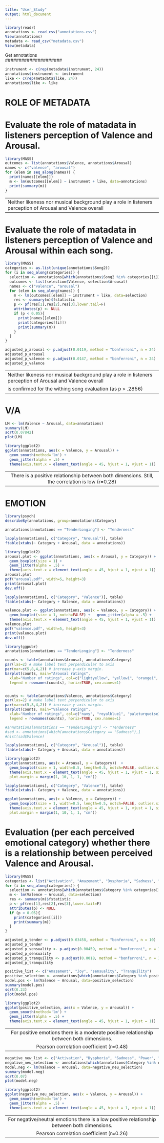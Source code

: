 ```yaml
---
title: "User_Study"
output: html_document
---
```



```r
library(readr)
annotations <- read_csv("annotations.csv")
View(annotations)
metadata <- read_csv("metadata.csv")
View(metadata)
```


#####################
   Get annotations  
#####################

```r
instrument <- c(rep(metadata$instrument, 24))
annotations$instrument <- instrument
like <- c(rep(metadata$like, 24))
annotations$like <- like
```



######################
#  ROLE OF METADATA  #
######################

# Evaluate the role of matadata in listeners perception of Valence and Arousal. 

```r
library(MASS)
outcomes <- list(annotations$Valence, annotations$Arousal)
names <- c("valence", "arousal")
for (elem in seq_along(names)) {
  print(names[[elem]])
  m <- lm(outcomes[[elem]] ~ instrument + like, data=annotations)
  print(summary(m))
}
```

----------------------------------------------------------------------------------------------------------
Neither likeness nor musical background play a role in listeners perception of Arousal and Valence overall
----------------------------------------------------------------------------------------------------------


# Evaluate the role of matadata in listeners perception of Valence and Arousal within each song.

```r
library(MASS)
categories <- as.list(unique(annotations$Song2))
for (i in seq_along(categories)) {
  selection <- annotations[which(annotations$Song2 %in% categories[[i]]),]
  outcomes <- list(selection$Valence, selection$Arousal)
  names <- c("valence", "arousal")
  for (elem in seq_along(names)) {
    m <- lm(outcomes[[elem]] ~ instrument + like, data=selection)
    res <- summary(m)$fstatistic
    p <- pf(res[1],res[2],res[3],lower.tail=F)
    attributes(p) <- NULL
    if (p < 0.05){
      print(names[[elem]])
      print(categories[[i]])
      print(summary(m))
    }
  }
}
```

```r
adjusted_p_arousal <- p.adjust(0.0119, method = "bonferroni", n = 24)
adjusted_p_arousal
adjusted_p_valence <- p.adjust(0.0147, method = "bonferroni", n = 24)
adjusted_p_valence
```


----------------------------------------------------------------------------------------------------------
Neither likeness nor musical background play a role in listeners perception of Arousal and Valence overall
                        is confirmed for the withing song evaluation (as p > .2856)
----------------------------------------------------------------------------------------------------------



#################
#      V/A      #
#################

```r
LM <- lm(Valence ~ Arousal, data=annotations)
summary(LM)
sqrt(0.07842)
plot(LM)

library(ggplot2)
ggplot(annotations, aes(x = Valence, y = Arousal)) +
  geom_smooth(method='lm') +
  geom_jitter(alpha = .5) +
  theme(axis.text.x = element_text(angle = 45, hjust = 1, vjust = 1))
```

----------------------------------------------------------------------------------------------------------
    There is a positive relationship between both dimensions. Still, the correlation is low (r=0.28)
----------------------------------------------------------------------------------------------------------




#################
#    EMOTION    #
#################

```r
library(psych)
describeBy(annotations, group=annotations$Category)
```


```r
annotations[annotations == "TenderLonging"] <- "Tenderness"

lapply(annotations[, c("Category", "Arousal")], table)
ftable(xtabs(~ Category + Arousal, data = annotations))

library(ggplot2)
arousal.plot <- ggplot(annotations, aes(x = Arousal, y = Category)) +
  geom_boxplot(size = 1) +
  geom_jitter(alpha = .5) +
  theme(axis.text.x = element_text(angle = 45, hjust = 1, vjust = 1))
arousal.plot
pdf("arousal.pdf", width=5, height=3)
print(arousal.plot)
dev.off()

lapply(annotations[, c("Category", "Valence")], table)
ftable(xtabs(~ Category + Valence, data = annotations))

valence.plot <- ggplot(annotations, aes(x = Valence, y = Category)) +
  geom_boxplot(size = 1, notch=FALSE) +   geom_jitter(alpha = .5) +
  theme(axis.text.x = element_text(angle = 45, hjust = 1, vjust = 1))
valence.plot
pdf("valence.pdf", width=5, height=3)
print(valence.plot)
dev.off()
```


```r
library(ggpubr)
annotations[annotations == "TenderLonging"] <- "Tenderness"

counts <- table(annotations$Arousal, annotations$Category)
par(las=2) # make label text perpendicular to axis
par(mar=c(5,8,4,2)) # increase y-axis margin.
barplot(counts, main="Arousal ratings",
  xlab="Number of ratings", col=c("lightyellow", "yellow1", "orange1", "red", "red4"),
  legend = rownames(counts), horiz=TRUE, cex.names=1) 


counts <- table(annotations$Valence, annotations$Category)
par(las=2) # make label text perpendicular to axis
par(mar=c(5,8,4,2)) # increase y-axis margin.
barplot(counts, main="Valence ratings",
  xlab="Number of ratings", col=c("navy", "royalblue1", "paleturquoise1", "seagreen2", "chartreuse1"),
  legend = rownames(counts), horiz=TRUE, cex.names=1) 

```


```r
#annotations[annotations == "TenderLonging"] <- "Tenderness"
#sad <- annotations[which(annotations$Category == "Sadness"),]
#hist(sad$Valence)

lapply(annotations[, c("Category", "Arousal")], table)
ftable(xtabs(~ Category + Arousal, data = annotations))

library(ggplot2)
ggplot(annotations, aes(x = Arousal, y = Category))  +
  geom_boxplot(size = 1, width=0.5, length=0.5, notch=FALSE, outlier.size=0.5) +   #geom_jitter(alpha = .5) +
  theme(axis.text.x = element_text(angle = 45, hjust = 1, vjust = 1, size=12), axis.text.y = element_text(size=12, color="black"), axis.title.x = element_text(size=13, face="bold"),
  plot.margin = margin(1, 10, 1, 1, "cm"))

lapply(annotations[, c("Category", "Valence")], table)
ftable(xtabs(~ Category + Valence, data = annotations))

ggplot(annotations, aes(x = Valence, y = Category)) +
  geom_boxplot(size = 1, width=0.5, length=0.5, notch=FALSE, outlier.size=0.5, coef=0) +   #geom_jitter(alpha = .5) +
  theme(axis.text.x = element_text(angle = 45, hjust = 1, vjust = 1, size=12), axis.text.y = element_text(size=12, color="black"), axis.title.x = element_text(size=13, face="bold"),
  plot.margin = margin(1, 10, 1, 1, "cm"))
```


# Evaluation (per each perceived emotional category) whether there is a relationship between perceived Valence and Arousal.

```r
library(MASS)
categories <- list("Activation", "Amazement", "Dysphoria", "Sadness", "Joy", "Power", "Sensuality", "TenderLonging", "Tranquility", "Transcendence")
for (i in seq_along(categories)) {
  selection <- annotations[which(annotations$Category %in% categories[[i]]),]
  m <- lm(Valence ~ Arousal, data=selection)
  res <- summary(m)$fstatistic
  p <- pf(res[1],res[2],res[3],lower.tail=F)
  attributes(p) <- NULL
  if (p < 0.05){
    print(categories[[i]])
    print(summary(m))
  }
}
```


```r
adjusted_p_tender <- p.adjust(0.03458, method = "bonferroni", n = 10)
adjusted_p_tender
adjusted_p_sensuality <- p.adjust(0.00459, method = "bonferroni", n = 10)
adjusted_p_sensuality
adjusted_p_tranquility <- p.adjust(0.0018, method = "bonferroni", n = 10)
adjusted_p_tranquility
```



```r
positive_list <- c("Amazement", "Joy", "sensuality", "Tranquility")
positive_selection <- annotations[which(annotations$Category %in% positive_list),]
model.pos <- lm(Valence ~ Arousal, data=positive_selection)
summary(model.pos)
sqrt(0.23)
plot(model.pos)

library(ggplot2)
ggplot(positive_selection, aes(x = Valence, y = Arousal)) +
  geom_smooth(method='lm') +
  geom_jitter(alpha = .5) +
  theme(axis.text.x = element_text(angle = 45, hjust = 1, vjust = 1))
```

----------------------------------------------------------------------------------------------------------
        For positive emotions there is a moderate positive relationship between both dimensions. 
                                   Pearson correlation coefficient (r=0.48)
----------------------------------------------------------------------------------------------------------


```r
negative_new_list <- c("Activation", "Dysphoria", "Sadness", "Power", "Transcendence", "TenderLonging")
negative_neu_selection <- annotations[which(annotations$Category %in% negative_new_list),]
model.neg <- lm(Valence ~ Arousal, data=negative_neu_selection)
summary(model.neg)
sqrt(0.07)
plot(model.neg)

library(ggplot2)
ggplot(negative_neu_selection, aes(x = Valence, y = Arousal)) +
  geom_smooth(method='lm') +
  geom_jitter(alpha = .5) +
  theme(axis.text.x = element_text(angle = 45, hjust = 1, vjust = 1))
```

----------------------------------------------------------------------------------------------------------
      For negative/neutral emotions there is a low positive relationship between both dimensions. 
                              Pearson correlation coefficient (r=0.26)
----------------------------------------------------------------------------------------------------------

